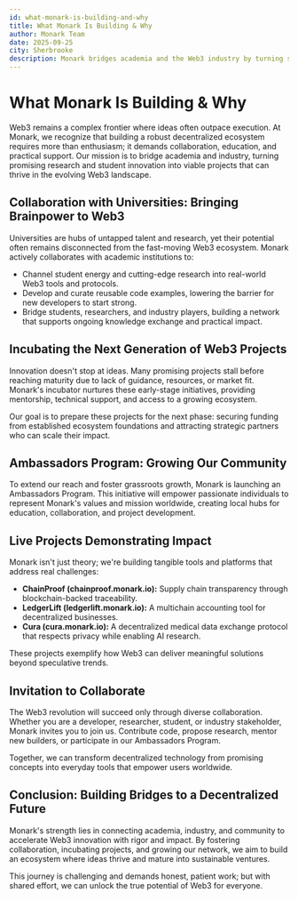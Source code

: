 ```yaml
---
id: what-monark-is-building-and-why
title: What Monark Is Building & Why
author: Monark Team
date: 2025-09-25
city: Sherbrooke
description: Monark bridges academia and the Web3 industry by turning student research into viable projects. It incubates early-stage ventures and has built real-world solutions for supply chain transparency and secure medical data sharing.
---
```


# What Monark Is Building & Why

<aside>

Web3 remains a complex frontier where ideas often outpace execution. At Monark, we recognize that building a robust decentralized ecosystem requires more than enthusiasm; it demands collaboration, education, and practical support. Our mission is to bridge academia and industry, turning promising research and student innovation into viable projects that can thrive in the evolving Web3 landscape.

</aside>

## Collaboration with Universities: Bringing Brainpower to Web3

Universities are hubs of untapped talent and research, yet their potential often remains disconnected from the fast-moving Web3 ecosystem. Monark actively collaborates with academic institutions to:

- Channel student energy and cutting-edge research into real-world Web3 tools and protocols.
- Develop and curate reusable code examples, lowering the barrier for new developers to start strong.
- Bridge students, researchers, and industry players, building a network that supports ongoing knowledge exchange and practical impact.

## Incubating the Next Generation of Web3 Projects

Innovation doesn't stop at ideas. Many promising projects stall before reaching maturity due to lack of guidance, resources, or market fit. Monark's incubator nurtures these early-stage initiatives, providing mentorship, technical support, and access to a growing ecosystem.

Our goal is to prepare these projects for the next phase: securing funding from established ecosystem foundations and attracting strategic partners who can scale their impact.

## Ambassadors Program: Growing Our Community

To extend our reach and foster grassroots growth, Monark is launching an Ambassadors Program. This initiative will empower passionate individuals to represent Monark's values and mission worldwide, creating local hubs for education, collaboration, and project development.

## Live Projects Demonstrating Impact

Monark isn't just theory; we're building tangible tools and platforms that address real challenges:

- **ChainProof (chainproof.monark.io):** Supply chain transparency through blockchain-backed traceability.
- **LedgerLift (ledgerlift.monark.io):** A multichain accounting tool for decentralized businesses.
- **Cura (cura.monark.io):** A decentralized medical data exchange protocol that respects privacy while enabling AI research.

These projects exemplify how Web3 can deliver meaningful solutions beyond speculative trends.

## Invitation to Collaborate

The Web3 revolution will succeed only through diverse collaboration. Whether you are a developer, researcher, student, or industry stakeholder, Monark invites you to join us. Contribute code, propose research, mentor new builders, or participate in our Ambassadors Program.

Together, we can transform decentralized technology from promising concepts into everyday tools that empower users worldwide.

## Conclusion: Building Bridges to a Decentralized Future

Monark's strength lies in connecting academia, industry, and community to accelerate Web3 innovation with rigor and impact. By fostering collaboration, incubating projects, and growing our network, we aim to build an ecosystem where ideas thrive and mature into sustainable ventures.

This journey is challenging and demands honest, patient work; but with shared effort, we can unlock the true potential of Web3 for everyone.